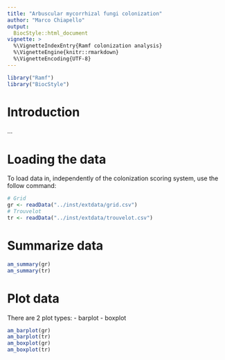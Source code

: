 ```yaml
--- 
title: "Arbuscular mycorrhizal fungi colonization" 
author: "Marco Chiapello"
output:  
  BiocStyle::html_document
vignette: >
  %\VignetteIndexEntry{Ramf colonization analysis} 
  %\VignetteEngine{knitr::rmarkdown}
  %\VignetteEncoding{UTF-8}
---
```


```r
library("Ramf")
library("BiocStyle")
```
# Introduction

...

# Loading the data 

To load data in, independently of the colonization scoring system, use the
follow command:

```r
# Grid
gr <- readData("../inst/extdata/grid.csv") 
# Trouvelot
tr <- readData("../inst/extdata/trouvelot.csv") 

```

# Summarize data

```r
am_summary(gr)
am_summary(tr)
```

# Plot data

There are 2 plot types: 
- barplot
- boxplot

```r
am_barplot(gr)
am_barplot(tr)
am_boxplot(gr)
am_boxplot(tr)
```

